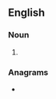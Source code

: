 {{also|Dissenters}}
==English==

===Noun===
{{head|en|noun plural form}}

# {{plural of|dissenter|lang=en}}

===Anagrams===
* {{anagrams|en|a=deeinrssst|instressed}}